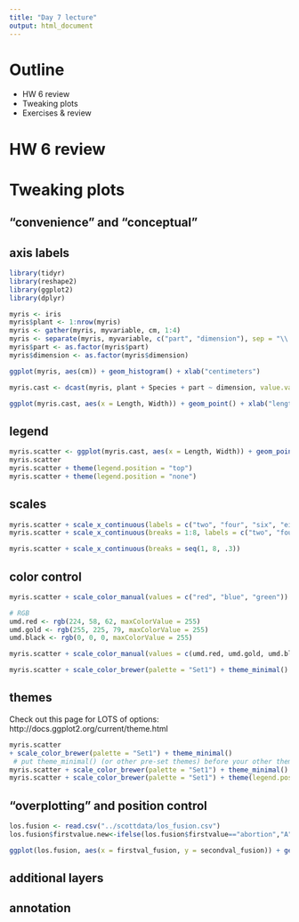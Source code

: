 ```yaml
---
title: "Day 7 lecture"
output: html_document
---
```


# Outline
  - HW 6 review
  - Tweaking plots
  - Exercises & review

# HW 6 review

# Tweaking plots

## "convenience" and "conceptual"
## axis labels

```r
library(tidyr)
library(reshape2)
library(ggplot2)
library(dplyr)

myris <- iris
myris$plant <- 1:nrow(myris)
myris <- gather(myris, myvariable, cm, 1:4)
myris <- separate(myris, myvariable, c("part", "dimension"), sep = "\\.")
myris$part <- as.factor(myris$part)
myris$dimension <- as.factor(myris$dimension)

ggplot(myris, aes(cm)) + geom_histogram() + xlab("centimeters")

myris.cast <- dcast(myris, plant + Species + part ~ dimension, value.var = "cm")

ggplot(myris.cast, aes(x = Length, Width)) + geom_point() + xlab("length of the plant") + ylab("width of the plant")

```

## legend

```r
myris.scatter <- ggplot(myris.cast, aes(x = Length, Width)) + geom_point(aes(color = Species), size = 4)
myris.scatter
myris.scatter + theme(legend.position = "top")
myris.scatter + theme(legend.position = "none")

```

## scales

```r
myris.scatter + scale_x_continuous(labels = c("two", "four", "six", "eight"), breaks = c(2, 4, 6, 8))
myris.scatter + scale_x_continuous(breaks = 1:8, labels = c("two", "four", "six", "eight", "red", "green", "up", "down"))

myris.scatter + scale_x_continuous(breaks = seq(1, 8, .3))


```

## color control

```r
myris.scatter + scale_color_manual(values = c("red", "blue", "green"))

# RGB
umd.red <- rgb(224, 58, 62, maxColorValue = 255)
umd.gold <- rgb(255, 225, 79, maxColorValue = 255)
umd.black <- rgb(0, 0, 0, maxColorValue = 255)

myris.scatter + scale_color_manual(values = c(umd.red, umd.gold, umd.black))

myris.scatter + scale_color_brewer(palette = "Set1") + theme_minimal()

```

## themes

Check out this page for LOTS of options: http://docs.ggplot2.org/current/theme.html

```r
myris.scatter
+ scale_color_brewer(palette = "Set1") + theme_minimal()
 # put theme_minimal() (or other pre-set themes) before your other theme() calls
myris.scatter + scale_color_brewer(palette = "Set1") + theme_minimal() + theme(legend.position = "none")
myris.scatter + scale_color_brewer(palette = "Set1") + theme(legend.position = "none") + theme_minimal()


```


## "overplotting" and position control

```r
los.fusion <- read.csv("../scottdata/los_fusion.csv")
los.fusion$firstvalue.new<-ifelse(los.fusion$firstvalue=="abortion","A","M")

ggplot(los.fusion, aes(x = firstval_fusion, y = secondval_fusion)) + geom_text(aes(label = firstvalue.new))

```

## additional layers
## annotation

